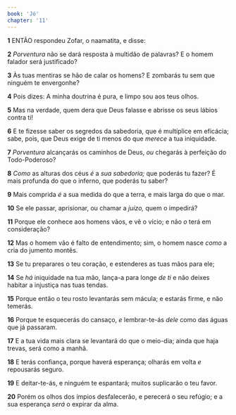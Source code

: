 ```yaml
---
book: 'Jó'
chapter: '11'
---
```


**1** ENTÃO respondeu Zofar, o naamatita, e disse:

**2** _Porventura_ não se dará resposta à multidão de palavras? E o homem falador será justificado?

**3** Às tuas mentiras se hão de calar os homens? E zombarás tu sem que ninguém te envergonhe?

**4** Pois dizes: A minha doutrina é pura, e limpo sou aos teus olhos.

**5** Mas na verdade, quem dera que Deus falasse e abrisse os seus lábios contra ti!

**6** E te fizesse saber os segredos da sabedoria, que é multíplice em eficácia; sabe, pois, que Deus exige de ti menos do que _merece_ a tua iniquidade.

**7** _Porventura_ alcançarás os caminhos de Deus, _ou_ chegarás à perfeição do Todo-Poderoso?

**8** _Como_ as alturas dos céus _é_ a _sua sabedoria;_ que poderás tu fazer? É mais profunda do que o inferno, que poderás tu saber?

**9** Mais comprida _é_ a sua medida do que a terra, e mais larga do que o mar.

**10** Se ele passar, aprisionar, ou chamar a _juízo,_ quem o impedirá?

**11** Porque ele conhece aos homens vãos, e vê o vício; e não _o_ terá em consideração?

**12** Mas o homem vão é falto de entendimento; sim, o homem nasce _como_ a cria do jumento montês.

**13** Se tu preparares o teu coração, e estenderes as tuas mãos para ele;

**14** Se _há_ iniquidade na tua mão, lança-a para longe _de ti_ e não deixes habitar a injustiça nas tuas tendas.

**15** Porque então o teu rosto levantarás sem mácula; e estarás firme, e não temerás.

**16** Porque te esquecerás do cansaço, _e_ lembrar-te-ás _dele_ como das águas que já passaram.

**17** E a tua vida mais clara se levantará do que o meio-dia; ainda que haja trevas, será como a manhã.

**18** E terás confiança, porque haverá esperança; olharás em volta _e_ repousarás seguro.

**19** E deitar-te-ás, e ninguém te espantará; muitos suplicarão o teu favor.

**20** Porém os olhos dos ímpios desfalecerão, e perecerá o seu refúgio; e a sua esperança _será_ o expirar da alma.
